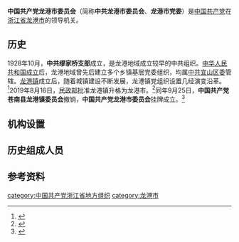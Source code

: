 {{Infobox PRCG
|中共机构名称=中国共产党龙港市委员会
|标志1=Danghui.svg
|格言1=[[为人民服务|为人民服务]]
|届数=
|任期始=
|任期终=
|人员名称=委员
|人员链接=
|职位1=[[党委书记|书记]]
|人员1=
|职位2=副书记
|人员2=
|人数2=2
|职位3=
|人员3=
|授权法源=[[中国共产党章程|中国共产党章程]]
|业务上级机构=[[中国共产党浙江省委员会|中国共产党浙江省委员会]]
|组织上级机构=[[中国共产党龙港市代表大会|中国共产党龙港市代表大会]]
|机构类型=[[中国共产党|中国共产党]][[县级行政区|县级]]领导机构
|行政级别=正县处级
|常设机构=[[中国共产党龙港市委员会常务委员会|中国共产党龙港市委员会常务委员会]]
|本级纪检=[[中国共产党龙港市纪律检查委员会|中国共产党龙港市纪律检查委员会]]
|场所1=中共龙港市委办公室
|地址1=镇前路195号
|邮编1=
|a=[[龙港市人民代表大会|龙港市人民代表大会]]
|b=[[龙港市人民代表大会常务委员会|龙港市人民代表大会常务委员会]]
|c=[[龙港市人民政府|龙港市人民政府]]
|d=[[中国人民政治协商会议龙港市委员会|中国人民政治协商会议龙港市委员会]]
|image1=Longgang city government 201909.jpg
|caption1=龙港市政府办公大楼
}}
'''中国共产党龙港市委员会'''（简称'''中共龙港市委员会'''、'''龙港市党委'''）是[[中国共产党|中国共产党]]在[[浙江省|浙江省]][[龙港市|龙港市]]的领导机关。

== 历史 ==
1928年10月，'''中共缪家桥支部'''成立，是龙港地域成立较早的中共组织。[[中华人民共和国成立|中华人民共和国成立]]后，龙港地域曾先后建立多个乡镇基层党委组织，均属[[中国共产党宜山区委员会|中共宜山区委]]管辖。[[龙港镇_(苍南县)|龙港镇]]成立后，随着城镇建设不断发展，龙港镇党组织设置几经演变沿革。<ref>{{cite book |editor=《龙港镇志》编纂委员会 |title=龙港镇志 |date=2003-07 |publisher=中华书局 |location=北京 |isbn=7-101-03934-0 |page=286}}</ref>2019年8月16日，[[中华人民共和国民政部|民政部]]批准龙港镇升格为龙港市。<ref>{{cite web |title=重磅！国务院批准温州龙港撤镇设市 |url=http://zjnews.zjol.com.cn/zjnews/wznews/201908/t20190830_10915242.shtml |website=浙江在线 |accessdate=2020-10-26 |date=2019-08-30 |archive-date=2020-10-29 |archive-url=https://web.archive.org/web/20201029135109/http://zjnews.zjol.com.cn/zjnews/wznews/201908/t20190830_10915242.shtml |dead-url=no }}</ref>同年9月25日，'''中国共产党苍南县龙港镇委员会'''撤销，'''中国共产党龙港市委员会'''挂牌成立。<ref>{{cite web |author1=新华社 |title=浙江龙港市揭牌成立 |url=http://www.gov.cn/xinwen/2019-09/25/content_5433198.htm |website=中华人民共和国中央人民政府 |accessdate=2020-10-26 |date=2019-10-25 |archive-date=2020-10-29 |archive-url=https://web.archive.org/web/20201029215101/http://www.gov.cn/xinwen/2019-09/25/content_5433198.htm |dead-url=no }}</ref>

== 机构设置 ==

== 历史组成人员 ==

== 参考资料 ==
{{reflist}}
[[category:中国共产党浙江省地方组织|category:中国共产党浙江省地方组织]]
[[category:龙港市|category:龙港市]]